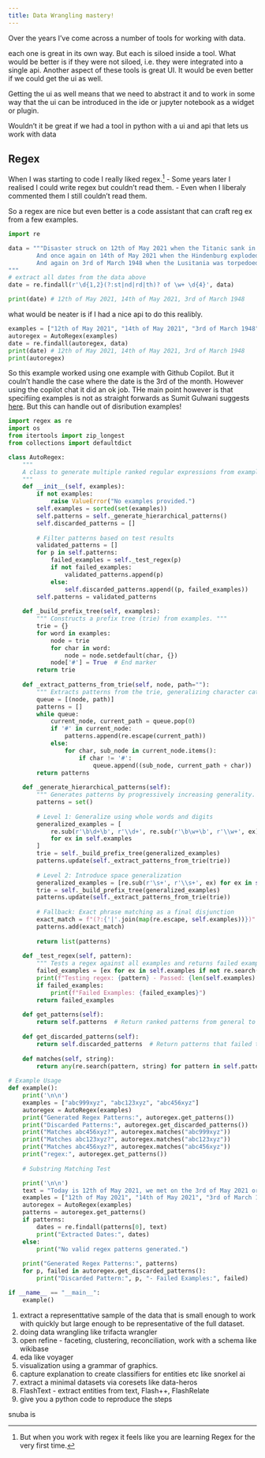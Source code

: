 ```yaml
---
title: Data Wrangling mastery!
---
```


Over the years I've come across a number of tools for working with data.

each one is great in its own way. But each is siloed inside a tool. What would be better
is if they were not siloed, i.e. they were integrated into a single api. Another aspect 
of these tools is great UI. It would be even better if we could get the ui as well.

Getting the ui as well means that we need to abstract it and to work in some way that 
the ui can be introduced in the ide or jupyter notebook as a widget or plugin.

Wouldn't it be great if we had a tool in python with a ui and api that lets us work with data 


## Regex 

When I was starting to code I  really liked regex.^[But when you work with regex it feels like you are learning Regex for the very first time.] 
- Some years later I realised I could write regex but couldn't read them. 
- Even when I liberaly commented them I still couldn't read them.

So a regex are nice but even better is a code assistant that can craft reg ex from a few examples.

```python
import re

data = """Disaster struck on 12th of May 2021 when the Titanic sank in the Atlantic Ocean.
        And once again on 14th of May 2021 when the Hindenburg exploded in New Jersey.
        And again on 3rd of March 1948 when the Lusitania was torpedoed by a German submarine.
"""
# extract all dates from the data above
date = re.findall(r'\d{1,2}(?:st|nd|rd|th)? of \w+ \d{4}', data)

print(date) # 12th of May 2021, 14th of May 2021, 3rd of March 1948
```

what would be neater is if I had a nice api to do this realibly.


```python
examples = ["12th of May 2021", "14th of May 2021", "3rd of March 1948", "1st January 2022"]
autoregex = AutoRegex(examples)
date = re.findall(autoregex, data)
print(date) # 12th of May 2021, 14th of May 2021, 3rd of March 1948
print(autoregex)
```


So this example worked using one example with Github Copilot. 
But it couln't handle the case where the date is the 3rd of the month. However using the copilot chat it did an ok job. THe main point however is that specifiing examples is not as straight forwards as Sumit Gulwani suggests [here](https://www.youtube.com/watch?v=PeeFc9Js9ZU&ab_channel=ConferenceonComputer-AidedVerification). But this can handle out of disribution examples!


```python
import regex as re
import os
from itertools import zip_longest
from collections import defaultdict

class AutoRegex:
    """
    A class to generate multiple ranked regular expressions from example strings using a PROSE-inspired approach.
    """
    def __init__(self, examples):
        if not examples:
            raise ValueError("No examples provided.")
        self.examples = sorted(set(examples))
        self.patterns = self._generate_hierarchical_patterns()
        self.discarded_patterns = []
        
        # Filter patterns based on test results
        validated_patterns = []
        for p in self.patterns:
            failed_examples = self._test_regex(p)
            if not failed_examples:
                validated_patterns.append(p)
            else:
                self.discarded_patterns.append((p, failed_examples))
        self.patterns = validated_patterns
    
    def _build_prefix_tree(self, examples):
        """ Constructs a prefix tree (trie) from examples. """
        trie = {}
        for word in examples:
            node = trie
            for char in word:
                node = node.setdefault(char, {})
            node['#'] = True  # End marker
        return trie
    
    def _extract_patterns_from_trie(self, node, path=""):
        """ Extracts patterns from the trie, generalizing character categories. """
        queue = [(node, path)]
        patterns = []
        while queue:
            current_node, current_path = queue.pop(0)
            if '#' in current_node:
                patterns.append(re.escape(current_path))
            else:
                for char, sub_node in current_node.items():
                    if char != '#':
                        queue.append((sub_node, current_path + char))
        return patterns
    
    def _generate_hierarchical_patterns(self):
        """ Generates patterns by progressively increasing generality. """
        patterns = set()
        
        # Level 1: Generalize using whole words and digits
        generalized_examples = [
            re.sub(r'\b\d+\b', r'\\d+', re.sub(r'\b\w+\b', r'\\w+', ex))
            for ex in self.examples
        ]
        trie = self._build_prefix_tree(generalized_examples)
        patterns.update(self._extract_patterns_from_trie(trie))
        
        # Level 2: Introduce space generalization
        generalized_examples = [re.sub(r'\s+', r'\\s+', ex) for ex in self.examples]
        trie = self._build_prefix_tree(generalized_examples)
        patterns.update(self._extract_patterns_from_trie(trie))
        
        # Fallback: Exact phrase matching as a final disjunction
        exact_match = f"(?:{'|'.join(map(re.escape, self.examples))})"
        patterns.add(exact_match)
        
        return list(patterns)
    
    def _test_regex(self, pattern):
        """ Tests a regex against all examples and returns failed examples. """
        failed_examples = [ex for ex in self.examples if not re.search(pattern, ex)]
        print(f"Testing regex: {pattern} - Passed: {len(self.examples) - len(failed_examples)}/{len(self.examples)}")
        if failed_examples:
            print(f"Failed Examples: {failed_examples}")
        return failed_examples
    
    def get_patterns(self):
        return self.patterns  # Return ranked patterns from general to specific
    
    def get_discarded_patterns(self):
        return self.discarded_patterns  # Return patterns that failed to match all examples
    
    def matches(self, string):
        return any(re.search(pattern, string) for pattern in self.patterns)
    
# Example Usage
def example():
    print('\n\n')
    examples = ["abc999xyz", "abc123xyz", "abc456xyz"]
    autoregex = AutoRegex(examples)
    print("Generated Regex Patterns:", autoregex.get_patterns())
    print("Discarded Patterns:", autoregex.get_discarded_patterns())
    print("Matches abc456xyz?", autoregex.matches("abc999xyz"))
    print("Matches abc123xyz?", autoregex.matches("abc123xyz"))
    print("Matches abc456xyz?", autoregex.matches("abc456xyz"))
    print("regex:", autoregex.get_patterns())
    
    # Substring Matching Test

    print('\n\n')
    text = "Today is 12th of May 2021, we met on the 3rd of May 2021 or the 1st January 2022"
    examples = ["12th of May 2021", "14th of May 2021", "3rd of March 1948", "1st January 2022"]
    autoregex = AutoRegex(examples)
    patterns = autoregex.get_patterns()
    if patterns:
        dates = re.findall(patterns[0], text)
        print("Extracted Dates:", dates)
    else:
        print("No valid regex patterns generated.")
    
    print("Generated Regex Patterns:", patterns)
    for p, failed in autoregex.get_discarded_patterns():
        print("Discarded Pattern:", p, "- Failed Examples:", failed)

if __name__ == "__main__":
    example()


```


1. extract a representtative sample of the data that is small enough to work with quickly but large enough to be representative of the full dataset.
1. doing data wrangling like trifacta wrangler
1. open refine - faceting, clustering, reconciliation, work with a schema like wikibase
1. eda like voyager
1. visualization using a grammar of graphics.
1. capture explanation to create classifiers for entities etc like snorkel ai
1. extract a minimal datasets via coresets like data-heros
1. FlashText - extract entities from text, Flash++, FlashRelate
1. give you a python code to reproduce the steps

snuba is 